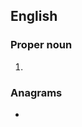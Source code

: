 ==English==

===Proper noun===
{{en-proper noun}}

# {{abbreviation of|Song of Solomon|lang=en}}

===Anagrams===
* {{anagrams|en|Golsons|Song Sol.}}